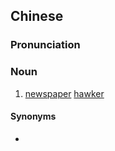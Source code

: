 {{also|报贩子}}
==Chinese==
{{zh-forms|s=报贩子|type=12}}

===Pronunciation===
{{zh-pron
|m=bàofànzi
|cat=n
}}

===Noun===
{{zh-noun}}

# [[newspaper]] [[hawker]]

====Synonyms====
* {{zh-l|報販}}